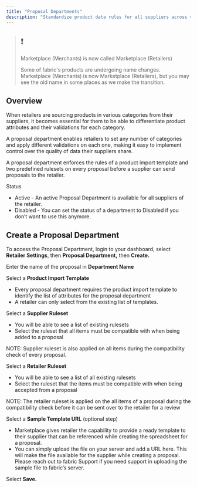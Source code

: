 ```yaml
---
title: "Proposal Departments"
description: "Standardize product data rules for all suppliers across various categories."
---
```


> ## ❗️
> 
> Marketplace (Merchants) is now called Marketplace (Retailers)
> 
> Some of fabric's products are undergoing name changes. Marketplace (Merchants) is now Marketplace (Retailers), but you may see the old name in some places as we make the transition.

## Overview

When retailers are sourcing products in various categories from their suppliers, it becomes essential for them to be able to differentiate product attributes and their validations for each category.

A proposal department enables retailers to set any number of categories and apply different validations on each one, making it easy to implement control over the quality of data their suppliers share.

A proposal department enforces the rules of a product import template and two predefined rulesets on every proposal before a supplier can send proposals to the retailer.

Status

* Active - An active Proposal Department is available for all suppliers of the retailer.
* Disabled - You can set the status of a department to Disabled if you don’t want to use this anymore.

## Create a Proposal Department

To access the Proposal Department, login to your dashboard, select **Retailer Settings**, then **Proposal Department,** then **Create.** 

Enter the name of the proposal in **Department Name**

Select a **Product Import Template**

* Every proposal department requires the product import template to identify the list of attributes for the proposal department
* A retailer can only select from the existing list of templates.

Select a **Supplier Ruleset**

* You will be able to see a list of existing rulesets
* Select the ruleset that all items must be compatible with when being added to a proposal

NOTE: Supplier ruleset is also applied on all items during the compatibility check of every proposal.

Select a **Retailer Ruleset**

* You will be able to see a list of all existing rulesets
* Select the ruleset that the items must be compatible with when being accepted from a proposal

NOTE: The retailer ruleset is applied on the all items of a proposal during the compatibility check before it can be sent over to the retailer for a review

Select a **Sample Template URL** (optional step)

* Marketplace gives retailer the capability to provide a ready template to their supplier that can be referenced while creating the spreadsheet for a proposal.
* You can simply upload the file on your server and add a URL here. This will make the file available for the supplier while creating a proposal. Please reach out to fabric Support if you need support in uploading the sample file to fabric’s server.

Select **Save.**